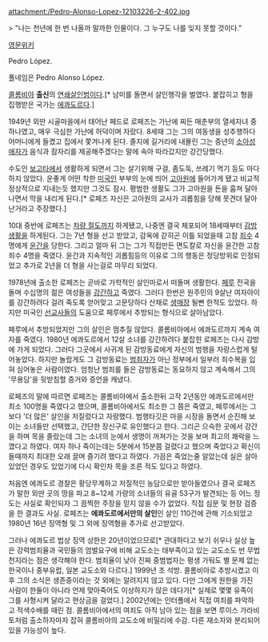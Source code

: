attachment:/Pedro-Alonso-Lopez-12103226-2-402.jpg

> "나는 천년에 한 번 나올까 말까한 인물이다. 그 누구도 나를 잊지 못할 것이다."

[http://en.wikipedia.org/wiki/Pedro_L%C3%B3pez_(serial_killer) 영문위키]

Pedro López.

풀네임은 Pedro Alonso López.

[[콜롬비아]] '''출신'''의 [[연쇄살인범]]이다.[* 남미를 돌면서 살인행각을 벌였다. 붙잡히고 형을 집행받은 국가는 [[에콰도르]]다.]


1949년 외딴 시골마을에서 태어난 페드로 로페즈는 가난에 찌든 매춘부의 열세자녀 중 하나였고, 매우 극심한 가난에 허덕이며 자랐다. 8세때 그는 그의 여동생을 성추행하다 어머니에게 들켰고 집에서 쫓겨나게 된다. 졸지에 길거리에 내몰린 그는 중년의 [[소아성애]]자가 음식과 잠자리를 제공해주겠다는 말에 속아 따라갔지만 강간당했다.

수도인 [[보고타]]에서 생활하게 되면서 그는 살기위해 구걸, 좀도둑, 쓰레기 먹기 등도 마다하지 않았다. 운좋게 어떤 착한 [[미국인]] 부부의 눈에 띄어 [[고아원]]에 들어가게 됐고 비교적 정상적으로 지내는듯 했지만 그것도 잠시. 평범한 생활도 그가 고아원을 돈을 훔쳐 달아나면서 막을 내리게 된다.[* 로페즈 자신은 고아원의 교사가 괴롭힘을 당해 못견뎌 달아난거라고 주장했다.]

10대 중반에 로페즈는 [[차량 절도]]까지 하게됐고, 나중엔 결국 체포되어 18세때부터 [[감방]]생활을 하게된다. 그는 7년 형을 선고 받았고, 감옥에 갇히곤 이틀 되었을때 고참 [[죄수]] 4명에게 [[윤간]]을 당한다. 그리고 얼마 뒤 그는 그가 직접만든 면도칼로 자신을 윤간한 고참 죄수 4명을 죽였다. 윤간과 지속적인 괴롭힘등의 이유로 그의 행동은 정당방위로 인정되었고 추가로 2년을 더 형을 사는걸로 마무리 되었다.

1978년에 출소한 로페즈는 곧바로 가학적인 살인마로서 떠돌며 생활한다. [[페루]] 전국을 돌며 수십명의 젊은 여성들을 [[강간]]하고 죽였다. 그러다 한번은 원주민의 9살난 여자아이를 강간하려다 걸려 죽도록 얻어맞고 고문당하다 산채로 [[생매장]] 될뻔 한적도 있었다. 하지만 미국인 [[선교사]]들의 도움으로 페루에서 추방되는 형식으로 살아남았다.

페루에서 추방되었지만 그의 살인은 멈추질 않았다. 콜롬비아에서 에콰도르까지 계속 여자를 죽였다. 1980년 에콰도르에서 12살 소녀를 강간하려다 붙잡힌 로페즈는 다시 감방에 가게 되었다. 그러다 그곳에서 사귀게 된 감방동료에게 자신의 범행을 자랑스럽게 털어놓았다. 하지만 놀랍게도 그 감방동료는 [[범죄자]]가 아닌 정부에서 일부러 죄수복을 입혀 심어놓은 사람이였다. 엄청난 범죄를 들은 감방동료는 동요하지 않고 계속해서 그의 '무용담'을 뒷받침할 증거와 증언을 캐냈다.

로페즈의 말에 따르면 로페즈는 콜롬비아에서 출소한뒤 고작 2년동안 에콰도르에서만 최소 100명을 죽였다고 했으며, 콜롬비아에서도 최소한 그 쯤은 죽였고, 페루에서는 그보다 '더 많은' 살인을 저질렀다고 자랑했다. 범행타깃은 마을 시장을 돌면서 순진해 보이는 소녀들만 선택했고, 간단한 장신구로 유인했다고 한다. 그리곤 으슥한 곳에서 강간을 하며 목을 졸랐는데 그는 소녀의 눈에서 생명이 꺼져가는 것을 보며 최고의 쾌락을 느꼈다고 하였다. 여자 하나 죽이는데는 5분에서 15분쯤 걸렸다고 했으며 죽었다고 확신이 들때까지 최대한 오래 끌며 즐기려 했다고 하였다. 가끔은 죽었는줄 알았는데 실은 살아있었던 경우도 있었기에 다시 확인차 목을 조른 적도 있다고 하였다.

처음엔 에콰도르 경찰은 황당무계하고 저질적인 농담으로만 받아들였으나 결국 로페즈가 말한 외딴 곳의 땅을 파고 8~12세 가량의 소녀들의 유골 53구가 발견되는 등 어느 정도는 사실로 확인되자 그 끔찍한 주장을 믿지 않을 수가 없었다. 직접 심문 및 현장 검증을 한 결과도 사실. 로페즈는 '''에콰도르에서만의 살인'''인 살인 110건에 관해 기소되었고 1980년 16년 징역형 및 그 외에 징역형을 추가로 선고받았다.

그러나 에콰도르 법상 징역 상한은 20년이었으므로[* 관대하다고 보기 쉬우나 실상 높은 강력범죄율과 국민들의 엄벌요구에 비해 교도소는 태부족이고 있는 교도소도 반 무법천지라는 점은 생각해야 한다. 범죄율이 낮아 진짜 중범법자는 평생 가둬도 별 문제 없는 한국이나 중부유럽, 일본 교도소와 다르다.] 1999년 초 석방. 콜롬비아로 추방시켰고 이후 그의 소식은 생존중이라는 것 외에는 알려지지 않고 있다. 다만 그에게 원한을 가진 사람이 한둘이 아니라 언제 맞아죽어도 이상하지가 않은 데다가[* 실제로 몇몇 유족이 그를 사형시켜 달라고 현상금을 걸었다.] 2002년에는 인터폴에서 직접 여죄를 파악하고 적색수배를 때린 점. 콜롬비아에서의 여죄도 아직 남아 있는 점을 보면 루이스 가라비토처럼 출소하자마자 잡혀 콜롬비아의 교도소에 비밀리에 수감. 다른 재소자와 분리되어 있을 가능성이 높다.
